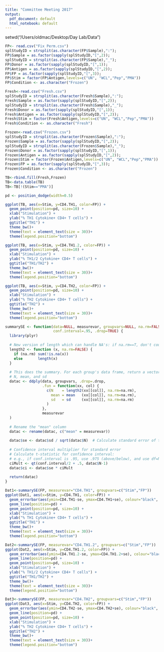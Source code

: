 ```yaml
---
title: "Committee Meeting 2017"
output:
  pdf_document: default
  html_notebook: default
---
```

setwd("/Users/oldmac/Desktop/Day Lab/Data")

```r
FP<- read.csv("Fix Perm.csv")
splStudyID = strsplit(as.character(FP$Sample),":");
FP$Sample = as.factor(sapply(splStudyID,"[",2));
splStudyID = strsplit(as.character(FP$Sample),"_");
FP$Donor = as.factor(sapply(splStudyID,"[",1));
FP$Antigen = as.factor(sapply(splStudyID,"[",2));
FP$FP = as.factor(sapply(splStudyID,"[",3));
FP$Stim = factor(FP$Antigen,levels=c("UN", "WCL","Pep","PMA"))
FP$Condition <- as.character("Frozen")
```

```r
Fresh<-read.csv("Fresh.csv")
splStudyID = strsplit(as.character(Fresh$Sample),":");
Fresh$Sample = as.factor(sapply(splStudyID,"[",2));
splStudyID = strsplit(as.character(Fresh$Sample),"_");
Fresh$Donor = as.factor(sapply(splStudyID,"[",1));
Fresh$Antigen = as.factor(sapply(splStudyID,"[",2));
Fresh$Stim = factor(Fresh$Antigen,levels=c("UN", "WCL","Pep","PMA"))
Fresh$Condition <- as.character("Fresh")
```

```r
Frozen<-read.csv("Frozen.csv")
splStudyID = strsplit(as.character(Frozen$Sample),":");
Frozen$Sample = as.factor(sapply(splStudyID,"[",2));
splStudyID = strsplit(as.character(Frozen$Sample),"_");
Frozen$Donor = as.factor(sapply(splStudyID,"[",1));
Frozen$Antigen = as.factor(sapply(splStudyID,"[",2));
Frozen$Stim = factor(Frozen$Antigen,levels=c("UN", "WCL","Pep","PMA"))
Frozen$FP = as.factor(sapply(splStudyID,"[",3));
Frozen$Condition <- as.character("Frozen")
```

```r
TB<-rbind.fill(Fresh,Frozen)
TB<-data.table(TB)
TB<-TB[!(Stim=="PMA")]
```

```r
pd <- position_dodge(width=0.5)  

ggplot(TB, aes(x=Stim, y=CD4.TH1, color=FP)) + 
  geom_point(position=pd, size=10) +
  xlab("Stimulation") +
  ylab("% TH1 Cytokine+ CD4+ T cells") +
  ggtitle("TH1") +
  theme_bw()+
  theme(text = element_text(size = 30))+
  theme(legend.position="bottom")
```

```r
ggplot(TB, aes(x=Stim, y=CD4.TH1.2, color=FP)) + 
  geom_point(position=pd, size=10) +
  xlab("Stimulation") +
  ylab("% TH1/2 Cytokine+ CD4+ T cells") +
  ggtitle("TH1/TH2") +
  theme_bw()+
  theme(text = element_text(size = 30))+
  theme(legend.position="bottom")
```

```r
ggplot(TB, aes(x=Stim, y=CD4.TH2, color=FP)) + 
  geom_point(position=pd, size=10) +
  xlab("Stimulation") +
  ylab("% TH2 Cytokine+ CD4+ T cells") +
  ggtitle("TH2") +
  theme_bw()+
  theme(text = element_text(size = 30))+
  theme(legend.position="bottom")
```

```r
summarySE <- function(data=NULL, measurevar, groupvars=NULL, na.rm=FALSE,
                      conf.interval=.95, .drop=TRUE) {
  library(plyr)
  
  # New version of length which can handle NA's: if na.rm==T, don't count them
  length2 <- function (x, na.rm=FALSE) {
    if (na.rm) sum(!is.na(x))
    else       length(x)
  }
  
  # This does the summary. For each group's data frame, return a vector with
  # N, mean, and sd
  datac <- ddply(data, groupvars, .drop=.drop,
                 .fun = function(xx, col) {
                   c(N    = length2(xx[[col]], na.rm=na.rm),
                     mean = mean   (xx[[col]], na.rm=na.rm),
                     sd   = sd     (xx[[col]], na.rm=na.rm)
                   )
                 },
                 measurevar
  )
  
  # Rename the "mean" column    
  datac <- rename(datac, c("mean" = measurevar))
  
  datac$se <- datac$sd / sqrt(datac$N)  # Calculate standard error of the mean
  
  # Confidence interval multiplier for standard error
  # Calculate t-statistic for confidence interval: 
  # e.g., if conf.interval is .95, use .975 (above/below), and use df=N-1
  ciMult <- qt(conf.interval/2 + .5, datac$N-1)
  datac$ci <- datac$se * ciMult
  
  return(datac)
}
```

```r
Dat1<-summarySE(FP, measurevar="CD4.TH1", groupvars=c("Stim","FP"))
ggplot(Dat1, aes(x=Stim, y=CD4.TH1, color=FP)) + 
  geom_errorbar(aes(ymin=CD4.TH1-se, ymax=CD4.TH1+se), colour="black", width=.1, position=pd) +
  geom_line(position=pd) +
  geom_point(position=pd, size=10) +
  xlab("Stimulation") +
  ylab("% TH1 Cytokine+ CD4+ T cells") +
  ggtitle("TH1") +
  theme_bw()+
  theme(text = element_text(size = 30))+
  theme(legend.position="bottom")
```

```r
Dat2<-summarySE(FP, measurevar="CD4.TH1.2", groupvars=c("Stim","FP"))
ggplot(Dat2, aes(x=Stim, y=CD4.TH1.2, color=FP)) + 
  geom_errorbar(aes(ymin=CD4.TH1.2-se, ymax=CD4.TH1.2+se), colour="black", width=.1, position=pd) +
  geom_line(position=pd) +
  geom_point(position=pd, size=10) +
  xlab("Stimulation") +
  ylab("% TH1/2 Cytokine+ CD4+ T cells") +
  ggtitle("TH1/TH2") +
  theme_bw()+
  theme(text = element_text(size = 30))+
  theme(legend.position="bottom")
```

```r
Dat3<-summarySE(FP, measurevar="CD4.TH2", groupvars=c("Stim","FP"))
ggplot(Dat3, aes(x=Stim, y=CD4.TH2, color=FP)) + 
  geom_errorbar(aes(ymin=CD4.TH2-se, ymax=CD4.TH2+se), colour="black", width=.1, position=pd) +
  geom_line(position=pd) +
  geom_point(position=pd, size=10) +
  xlab("Stimulation") +
  ylab("% TH2 Cytokine+ CD4+ T cells") +
  ggtitle("TH2") +
  theme_bw()+
  theme(text = element_text(size = 30))+
  theme(legend.position="bottom")
```

